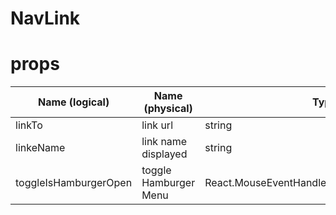 # NavLink

# props
| Name (logical) | Name (physical) | Type | Note |
| --- | --- | --- | --- |
| linkTo | link url |string | - |
| linkeName | link name displayed | string | - |
| toggleIsHamburgerOpen | toggle Hamburger Menu | React.MouseEventHandler&lt;HTMLAnchorElement&gt; | - |
